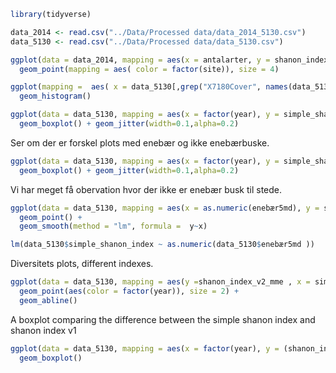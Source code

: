 
```r
library(tidyverse)
```


```r
data_2014 <- read.csv("../Data/Processed data/data_2014_5130.csv")
data_5130 <- read.csv("../Data/Processed data/data_5130.csv")
```


```r
ggplot(data = data_2014, mapping = aes(x = antalarter, y = shanon_index, group = site)) + 
  geom_point(mapping = aes( color = factor(site)), size = 4)
```

```r
ggplot(mapping =  aes( x = data_5130[,grep("X7180Cover", names(data_5130))]/16)) + 
  geom_histogram()
```


```r
ggplot(data = data_5130, mapping = aes(x = factor(year), y = simple_shanon_index)) + 
  geom_boxplot() + geom_jitter(width=0.1,alpha=0.2)
```


Ser om der er forskel plots med enebær og ikke enebærbuske.

```r
ggplot(data = data_5130, mapping = aes(x = factor(year), y = simple_shanon_index, fill = factor(enebær))) + 
  geom_boxplot() + geom_jitter(width=0.1,alpha=0.2)
```

Vi har meget få obervation hvor der ikke er enebær busk til stede.



```r
ggplot(data = data_5130, mapping = aes(x = as.numeric(enebær5md), y = simple_shanon_index)) + 
  geom_point() + 
  geom_smooth(method = "lm", formula =  y~x)
```
  

```r
lm(data_5130$simple_shanon_index ~ as.numeric(data_5130$enebær5md ))
```




Diversitets plots, different indexes.


```r
ggplot(data = data_5130, mapping = aes(y =shanon_index_v2_mme , x = simple_shanon_index)) +
  geom_point(aes(color = factor(year)), size = 2) + 
  geom_abline()
```

A boxplot comparing the difference between the simple shanon index and shanon index v1

```r
ggplot(data = data_5130, mapping = aes(x = factor(year), y = (shanon_index_v1 - simple_shanon_index)))+ 
  geom_boxplot()
```

